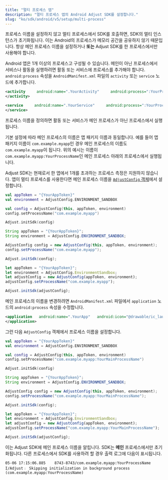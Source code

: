 ```yaml
---
title: "멀티 프로세스 앱"
description: "멀티 프로세스 앱의 Android Adjust SDK를 설정합니다."
slug: "ko/sdk/android/v5/setup/multi-process"
---
```


<Callout type="important">

프로세스 이름을 설정하지 않고 멀티 프로세스에서 SDK를 호출하면, SDK의 멀티 인스턴스가 초기화됩니다. 이는 Android의 프로세스가 메모리 공간을 공유하지 않기 때문입니다. 항상 메인 프로세스 이름을 설정하거나 **또는** Adjust SDK를 한 프로세스에서만 사용해야 합니다.

</Callout>

Android 앱은 1개 이상의 프로세스고 구성될 수 있습니다. 메인이 아닌 프로세스에서 서비스나 활동을 실행하려면 활동 또는 서비스에 프로세스를 추가해야 합니다. `android:process` 속성을 `AndroidManifest.xml` 파일의 `activity` 또는 `service` 노드에 추가합니다.

<CodeBlock title="AndroidManifest.xml">

```xml
<activity     android:name=".YourActivity"     android:process=":YourProcessName">
</activity>

<service     android:name=".YourService"     android:process=":YourProcessName">
</service>
```

</CodeBlock>

프로세스 이름을 정의하면 활동 또는 서비스가 메인 프로세스가 아닌 프로세스에서 실행됩니다.

기본 설정에 따라 메인 프로세스의 이름은 앱 패키지 이름과 동일합니다. 예를 들어 앱 패키지 이름이 `com.example.myapp`인 경우 메인 프로세스의 이름도 `com.example.myapp`이 됩니다. 위의 예시는 이름이 `com.example.myapp:YourProcessName`인 메인 프로세스 아래의 프로세스에서 실행됩니다.

Adjust SDK는 현재로서 한 앱에서 1개를 초과하는 프로세스 측정은 지원하지 않습니다. 앱이 멀티 프로세스를 사용한다면 메인 프로세스 이름을 [`AdjustConfig` 객체](/en/sdk/android/configuration)에서 설정합니다.

<Tabs>
<Tab title="Kotlin" sync="kotlin">

```kotlin
val appToken = "{YourAppToken}"
val environment = AdjustConfig.ENVIRONMENT_SANDBOX

val config = AdjustConfig(this, appToken, environment)
config.setProcessName("com.example.myapp")

Adjust.initSdk(config)
```

</Tab>
<Tab title="Java" sync="java">

```java
String appToken = "{YourAppToken}";
String environment = AdjustConfig.ENVIRONMENT_SANDBOX;

AdjustConfig config = new AdjustConfig(this, appToken, environment);
config.setProcessName("com.example.myapp");

Adjust.initSdk(config);
```

</Tab>
<Tab title="Javascript" sync="js">

```js
let appToken = "{YourAppToken}";
let environment = AdjustConfig.EnvironmentSandbox;
let adjustConfig = new AdjustConfig(appToken, environment);
adjustConfig.setProcessName("com.example.myapp");

Adjust.initSdk(adjustConfig);
```

</Tab>
</Tabs>

메인 프로세스의 이름을 변경하려면 `AndroidManifest.xml` 파일에서 `application` 노드의 `android:process` 속성을 수정합니다.

<CodeBlock title="AndroidManifest.xml">

```xml
<application   android:name=".YourApp"   android:icon="@drawable/ic_launcher"   android:label="@string/app_name"   android:theme="@style/AppTheme"   android:process=":YourMainProcessName">
</application>
```

</CodeBlock>

그런 다음 `AdjustConfig` 객체에서 프로세스 이름을 설정합니다.

<Tabs>
<Tab title="Kotlin" sync="kotlin">

```kotlin
val appToken = "{YourAppToken}"
val environment = AdjustConfig.ENVIRONMENT_SANDBOX

val config = AdjustConfig(this, appToken, environment)
config.setProcessName("com.example.myapp:YourMainProcessName")

Adjust.initSdk(config)
```

</Tab>
<Tab title="Java" sync="java">

```java
String appToken = "{YourAppToken}";
String environment = AdjustConfig.ENVIRONMENT_SANDBOX;

AdjustConfig config = new AdjustConfig(this, appToken, environment);
config.setProcessName("com.example.myapp:YourMainProcessName");

Adjust.initSdk(config);
```

</Tab>
<Tab title="Javascript" sync="js">

```js
let appToken = "{YourAppToken}";
let environment = AdjustConfig.EnvironmentSandbox;
let adjustConfig = new AdjustConfig(appToken, environment);
adjustConfig.setProcessName("com.example.myapp:YourMainProcessName");

Adjust.initSdk(adjustConfig);
```

</Tab>
</Tabs>

이는 Adjust SDK에 메인 프로세스 이름을 알립니다. SDK는 **메인** 프로세스에서만 초기화됩니다. 다른 프로세스에서 SDK를 사용하려 할 경우 출력 로그에 다음이 표시됩니다.

```text
05-06 17:15:06.885    8743-8743/com.example.myapp:YourProcessName I/Adjust﹕ Skipping initialization in background process (com.example.myapp:YourProcessName)
```
